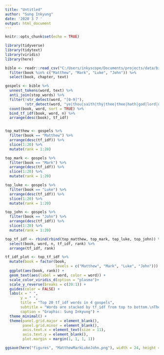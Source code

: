 ```yaml
---
title: "Untitled"
author: "Sung Inkyung"
date: '2020 3 7 '
output: html_document
---
```


```r
knitr::opts_chunk$set(echo = TRUE)
```

```r
library(tidyverse)
library(tidytext)
library(viridis)
library(here)
```


```r
bible <- readr::read_csv("C:/Users/inkyscope/Documents/projects/data/bible_kjv_new.csv") %>% 
  filter(book %in% c("Matthew", "Mark", "Luke", "John")) %>% 
  select(book, chapter, text)

gospels <- bible %>% 
  unnest_tokens(word, text) %>% 
  anti_join(stop_words) %>% 
  filter(!str_detect(word, "[0-9]"),
         !str_detect(word, "ye|thou|saith|thy|thee|thee|hath|god|lord|dai|jesus|son|father")) %>% 
  count(book, word, sort = TRUE) %>% 
  bind_tf_idf(book, word, n) %>% 
  arrange(desc(book), tf_idf) 


top_matthew <- gospels %>% 
  filter(book == "Matthew") %>% 
  arrange(desc(tf_idf)) %>% 
  slice(1:20) %>% 
  mutate(rank = 1:20)

top_mark <- gospels %>% 
  filter(book == "Mark") %>% 
  arrange(desc(tf_idf)) %>% 
  slice(1:20) %>% 
  mutate(rank = 1:20)

top_luke <- gospels %>% 
  filter(book == "Luke") %>% 
  arrange(desc(tf_idf)) %>% 
  slice(1:20) %>% 
  mutate(rank = 1:20)

top_john <- gospels %>% 
  filter(book == "John") %>% 
  arrange(desc(tf_idf)) %>% 
  slice(1:20) %>% 
  mutate(rank = 1:20)

top_tf_idf <- rbind(rbind(top_matthew, top_mark, top_luke, top_john)) %>% 
  select(book, word, n, tf_idf, rank) %>% 
  arrange(tf_idf, rank)

tf_idf_plot <- top_tf_idf %>% 
  mutate(book = factor(book, 
                       levels = c("Matthew", "Mark", "Luke", "John"))) %>% 
  ggplot(aes(book, rank)) +
  geom_text(aes(label = word, color = word)) +
  scale_color_viridis_d(option = "plasma")+
  scale_y_reverse(breaks = c(20:1)) +
  guides(color = FALSE) +
  labs(x = " ",
       y = " ",
       title = "Top 20 tf_idf words in 4 gospels",
       subtitle = "Words are stacked by tf_idf from top to bottom.\nThe point of tf_idf statistics is intended to identify how importatn a word is to a each book.\nTF_IDF refers to term frequency_inverse term frequency",
       caption = "Graphic: Sung Inkyung") +
  theme_minimal() +
  theme(panel.grid.major = element_blank(),
        panel.grid.minor = element_blank(),
        axis.text.x = element_text(size = 11),
        axis.text.y = element_blank(),
        plot.margin = margin(1, 1, 1, 1))

ggsave(here("figures", "MatthewMarkLukeJohn.png"), width = 24, height = 11, units = "cm")
  

```


```r
```


```r
```

